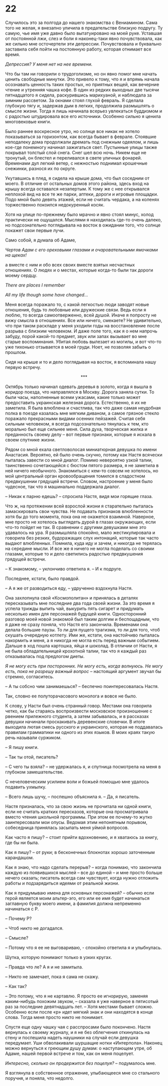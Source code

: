 # 22 {-}

Случилось это за полгода  до нашего знакомства с Вениамином. Сама того не желая, я внезапно уличила в предательстве близкую подругу. Ту самую, чье имя уже давно было вытатуировано на моей руке. Уставшая от постоянной лжи, слез и боли я наконец-таки явно почувствовала, как же сильно мне осточертели эти депрессии. Почувствовала и буквально заставила себя пойти на постоянную работу, которая отнимает все время. 

*Депрессия? У меня нет на нее времени.*

Что бы там ни говорили о трудоголизме, но он явно помог мне начать ценить свободные минутки. Это привело к тому, что я и впрямь начала осознавать ценность таких простых, но приятных вещей, как вечерние чтение и утренняя чашка кофе. В один из редких выходных две тысячи пятнадцатого я сидела, раскурившись марихуаной, и наблюдала за зимним рассветом. За окнами стоял глухой февраль. Я сделала глубокую тягу и, задержав дым в легких, продолжила размышлять о смысле жизни. Тогда я лишь начинала всерьез увлекаться буддизмом и с радостью штудировала все его источники. Особенно сильно я ценила многовековые книги.

Было раннее воскресное утро, но солнце все никак не хотело показываться за горизонтом, как всегда бывает в феврале. Стоявшие неподалеку дома продолжали дремать под снежным одеялом, и лишь кое-где понемногу начинал зажигаться свет. Пустынные улицы также покрывал толстый слой снега. Снег шел всю ночь. Никем еще не тронутый, он блестел и переливался в свете уличных фонарей. Временами дул легкий ветер, с нежностью поднимал крошечные снежинки, разнося их по округе. 

Укутавшись в плед, я сидела на крыше дома, что был соседним от моего. В отличие от остальных домов этого района, здесь вход на крышу всегда оставался незапертым. К тому же с нее открывался неплохой вид на все те же парки, аптеки, дороги и игровые площадки. Подо мной было девять этажей, если не считать чердака, а на коленях торжественно покоился недокуренный косяк. 

Хотя на улице по-прежнему было мрачно и явно стоял минус, холод практически не ощущался. Мыслями я находилась где-то очень далеко, но подсознательно поглядывала на восток в ожидании того, что солнце покажет свои первые лучи.

Само собой, я думала об Адаме, 

*Чертов Адам с его ореховыми глазами и очаровательными ямочками на щеках!*

а вместе с ним и обо всех своих вместе взятых несчастных отношениях. О людях и о местах, которые когда-то были так дороги моему сердцу. 

*There are places I remember*

*All my life though some have changed…*

Меня всегда поражало то, с какой легкостью люди заводят новые отношения, будь то любовные или дружеские связи. Ведь если я люблю, то всегда самоотверженно, всей душой. Иначе я попросту не вижу смысла в отношениях. Все или ничего, смекаете? Не удивительно, что при таком раскладе у меня уходили годы на восстановление после разрыва с близким человеком. И даже поле того, как я о нем напрочь забуду, порой какой-то предмет, звук или запах вызывает во мне старые воспоминания. Убитая любовь вылезает из могилы, и вот что-то уже тихонько отзывается в моей груди. Ноет, не позволяя забыть о прошлом.

Сидя на крыше и то и дело поглядывая на восток, я вспоминала нашу первую встречу. 

<div style="text-align: center;">***</div>

Октябрь только начинал одевать деревья в золото, когда я вышла в коридор поезда, что направлялся в Москву. Дорога заняла сутки. То были часы, наполненные всеми ужасами, какие только может предоставить украинская железная дорога. Естественно, я их не заметила. Я была влюблена и счастлива, так что даже самая неудобная полка в поезде казалась мне мягким диваном, а самое грязное стекло поражало прекрасными видами осенних пейзажей. Считая себя сильным человеком, я всегда подсознательно тянулась к тем, кто морально был еще сильнее меня. Сила духа, творческая жилка и преданность своему делу – вот первые признаки, которые я искала в своем спутнике жизни. 

Рядом со мной ехала светловолосая миниатюрная девушка по имени Анастасия. Вероятно, ей было очень скучно, потому как Настя всячески пыталась завести со мной диалог. Помимо невероятно узкой талии, таинственно сочетающейся с бюстом пятого размера, я не заметила в ней ничего необычного. Знакомиться с кем-то совсем не хотелось, но мой центральный орган кровообращения томился в сладостном предвкушении грядущей встречи. Словом, настроение у меня было чудесное, так что я машинально поддержала диалог.

– Никак к парню едешь? – спросила Настя, видя мои горящие глаза.

Что ж, на протяжении всей взрослой жизни я старательно пыталась замаскировать свои чувства. Не подавать признаков влюбленности хотя бы до того момента, пока она не окажется взаимной. Наверное, мне просто не хотелось выглядеть дурой в глазах окружающих, если что-то пойдет не так. В сравнении с другими девушками мне это удавалось на ура. Я размышляла спокойно, мало жестикулировала и говорила без резких, будоражащих слух интонаций, которые так часто выдают влюбленных. Помнила, куда иду и зачем, и никогда не терялась на середине мысли. И все же я ничего не могла поделать со своими глазами, которые то и дело светились радостью предвкушения грядущей встречи.  

– К знакомому, – уклончиво ответила я. – И к подруге.

Последнее, кстати, было правдой.

– А я же от разводиться еду, – удрученно вздохнула Настя.

Она захлопнула свой «Космополитан» и принялась в деталях пересказывать мне последние два года своей жизни. За это время я успела трижды выпить чай, выкурить пять сигарет и придумать несколько имен для персонажей будущей книги. Односторонний разговор моей новой знакомой был таким долгим и беспощадным, что я даже не сразу поняла, что Настя его закончила. Временами она делала большие паузы. То ли для пущего трагизма, то ли для того, чтоб скушать очередную котлету. Ими же, кстати, она настойчиво пыталась накормить и меня, а я никогда не могла есть перед важным событием. Дальше в ход пошла картошка, яйца и шоколад. В отличии от Насти, я не была обладательницей крохотной талии, так что я каждый раз отказывалась под предлогом диеты.

*Я не могу есть при посторонних. Не могу есть, когда волнуюсь. Не могу есть, пока не разрешу важный вопрос* – настоящий аргумент звучал бы стремно, согласитесь.

– А ты собсно чим занимаешься? – беспечно поинтересовалась Настя. 

Так, словно ее полуторачасового монолога и вовсе не было.

К слову, у Насти был очень странный говор. Местами она говорила четко, как бы стараясь воспроизвести московское произношение с рвением прилежного студента, а затем забывалась, и в рассказах девушки начинали проскакивать деревенские словечки. В итоге выходила лютая смесь русского и украинского, которая не поддавалась правилам грамматики ни одного из этих языков. В моих краях такую речь называли суржиком.

– Я пишу книги.

– Так ты отой, писатель?

– С чего ты взяла? – не удержалась я, и спутница посмотрела на меня в глубоком замешательстве. 

С нечеловеческим усилием воли и божьей помощью мне удалось подавить ухмылку.

– Всего лишь шучу, – поспешно объяснила я. – Да, я писатель.

Настя призналась, что за свою жизнь не прочитала ни одной книги, если не считать кратких пересказов, которые она просматривала вместо чтения школьной программы. При этом ее почему-то жутко заинтересовали мои опусы. Ведомая этим непонятным порывом, собеседница принялась засыпать меня уймой вопросов.

Как часто я пишу? – стоит прийти вдохновению, и я хватаюсь за книгу, где бы ни была.

Как я пишу? – от руки; в бесконечных блокнотах хорошо заточенным карандашом. 

Как я знаю, что надо сделать перерыв? – когда понимаю, что закончила каждую из появившихся мыслей – все до единой – и мне просто больше нечего сказать; писатель всегда сам чувствует, когда нужно отложить работы и подзарядиться идеями от реальной жизни.

Как я придумываю имена для основных персонажей? – обычно если герой является моим альтер-эго, его или ее имя будет начинаться заглавную букву моего имени, а фамилия должна непременно начинаться с Р.

– Почему Р?

– Чтоб никто не догадался.

– Смысле?

– Потому что я ее не выговариваю, - спокойно ответила я и улыбнулась. 

Шутка, которую понимают только в узких кругах.

– Правда что ле? А я и не замитыла.

– Никто не замечает, пока я сама не скажу.

– Как так?

– Это потому, что я не картавлю. Я просто ее игнорирую, заменяя каким-нибудь похожим звуком, – сказала я уже наверное в пятисотый раз за последние девятнадцать лет. – Хотя местами бывает сложно. Особенно если после «р» идет мягкий знак и они находятся в конце слова. Тогда меня просто никто не понимает.

Спустя еще одну чашку чая с расспросами было покончено. Настя вернулась к своему журналу, и я не без облегчения откинулась на стену и поспешила надеть наушники на случай если девушка передумает. Уши обволакивали шуршащие нотки «Интерпола». Наконец можно вернуться к греющим душу думам: о наступающем утре, об Адаме, нашей первой встрече и том, как он меня поцелует.

*Интересно, сколько он продержится без поцелуя?* – подумалось мне. 

Я взглянула в собственное отражение, улыбающееся мне со стального поручня, и поняла, что недолго.



